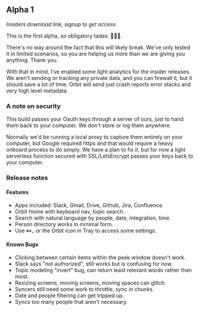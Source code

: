## Alpha 1

_Insiders download link, signup to get access_

This is the first alpha, so obligatory tadas: 🎉🎉🎉.

There's no way around the fact that this will likely break. We've only tested it in limited scenarios, so you are helping us more than we are giving you anything. Thank you.

With that in mind, I've enabled some light analytics for the insider releases. We aren't sending or tracking any private data, and you can firewall it, but it should save a lot of time. Orbit will send just crash reports error stacks and very high level metadata.

### A note on security

This build passes your Oauth keys through a server of ours, just to hand them back to your computer. We don't store or log them anywhere.

Normally we'd be running a local proxy to capture them entirely on your computer, but Google required https and that would require a heavy onboard process to do simply. We have a plan to fix it, but for now a light serverless function secured with SSL/LetsEncrypt passes your keys back to your computer.

### Release notes

#### Features

- Apps included: Slack, Gmail, Drive, Github, Jira, Confluence.
- Orbit Home with keyboard nav, topic search.
- Search with natural language by people, date, integration, time.
- Person directory works in minimal form.
- Use **`⌘+,`** or the Orbit icon in Tray to access some settings.

#### Known Bugs

- Clicking between certain items within the peek window doesn't work.
- Slack says "not authorized", still works but is confusing for now.
- Topic modeling "invert" bug, can return least relevant words rather than most.
- Resizing screens, moving screens, moving spaces can glitch.
- Syncers still need some work to throttle, sync in chunks.
- Date and people filtering can get tripped up.
- Syncs too many people that aren't necessary.

<br />
